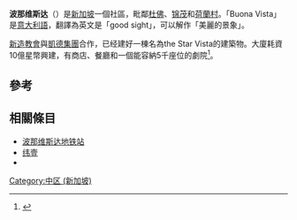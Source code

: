 {{Infobox Singapore neighbourhood
| imagemap    = Buona Vista planning subzone locator map.png
| englishname = Buona Vista 
| chinesename = 波那维斯达 
| pinyin      = Bōnàwéisīdá
| malayname   = Buona Vista
| tamilname   = புவனா விஸ்தா
}}
'''波那维斯达'''（{{lang-en|'''Buona Vista'''}}）是[[新加坡|新加坡]]一個社區，毗鄰[[杜佛|杜佛]]、[[锦茂|锦茂]]和[[荷蘭村_(新加坡)|荷蘭村]]。「Buona Vista」是[[意大利語|意大利語]]，翻譯為英文是「good sight」，可以解作「美麗的景象」。

[[新造教會|新造教會]]與[[凱德集團|凱德集團]]合作，已经建好一棟名為the Star Vista的建築物。大廈耗資10億星幣興建，有商店、餐廳和一個能容納5千座位的劇院<ref name="strait1">{{cite news|url=http://www.straitstimes.com/vgn-ext-templating/v/index.jsp?vgnextoid=bd98403cd71ff110VgnVCM100000430a0a0aRCRD&vgnextchannel=cf70758920e39010VgnVCM1000000a35010aRCRD|title=Church collects $19m in one day for lifestyle hub |first=Theresa Tan & Melissa Sim |date=May 19, 2009|publisher=The Straits Times|language=en |accessdate=2009-05-19}}</ref>。

==參考==
{{reflist}}

==相關條目==
* [[波那维斯达地铁站|波那维斯达地铁站]]
* [[纬壹|纬壹]]
* {{link-en|启奥城|Biopolis}}

{{新加坡行政区划}}
[[Category:中区_(新加坡)|Category:中区 (新加坡)]]